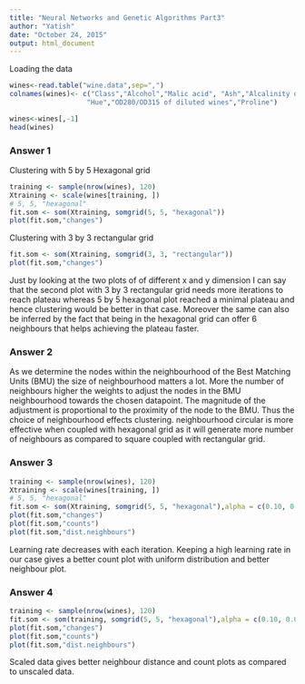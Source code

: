 ```yaml
---
title: "Neural Networks and Genetic Algorithms Part3"
author: "Yatish"
date: "October 24, 2015"
output: html_document
---
```


Loading the data
```r
wines<-read.table("wine.data",sep=",")
colnames(wines)<- c("Class","Alcohol","Malic acid", "Ash","Alcalinity of ash","Magnesium","Total phenols","Flavanoids","Nonflavanois phenols","Proanthocyanins","Color intensity",
                   "Hue","OD280/OD315 of diluted wines","Proline")

wines<-wines[,-1]
head(wines)
```

### Answer 1

Clustering with 5 by 5 Hexagonal grid
```r
training <- sample(nrow(wines), 120)
Xtraining <- scale(wines[training, ])
# 5, 5, "hexagonal"
fit.som <- som(Xtraining, somgrid(5, 5, "hexagonal"))
plot(fit.som,"changes")
```

Clustering with 3 by 3 rectangular grid
```r
fit.som <- som(Xtraining, somgrid(3, 3, "rectangular"))
plot(fit.som,"changes")
```

Just by looking at the two plots of of different x and y dimension I can say that the second plot with 3 by 3 rectangular grid needs more iterations to reach plateau whereas 5 by 5 hexagonal plot reached a minimal plateau and hence clustering would be better in that case.
Moreover the same can also be inferred by the fact that being in the hexagonal grid can offer 6 neighbours that helps achieving the plateau faster.

### Answer 2

As we determine the nodes within the neighbourhood of the Best Matching Units (BMU) the size of neighbourhood matters a lot. More the number of neighbours higher the weights to adjust the nodes in the BMU neighbourhood towards the chosen datapoint. The magnitude of the adjustment is proportional to the proximity of the node to the BMU. Thus the choice of neighbourhood effects clustering. neighbourhood circular is more effective when coupled with hexagonal grid as it will generate more number of neighbours as compared to square coupled with rectangular grid.

### Answer 3
```r
training <- sample(nrow(wines), 120)
Xtraining <- scale(wines[training, ])
# 5, 5, "hexagonal"
fit.som <- som(Xtraining, somgrid(5, 5, "hexagonal"),alpha = c(0.10, 0.01))
plot(fit.som,"changes")
plot(fit.som,"counts")
plot(fit.som,"dist.neighbours")
```
Learning rate decreases with each iteration. Keeping a high learning rate in our case  gives a better count plot with uniform distribution and better neighbour plot.

### Answer 4
```r
training <- sample(nrow(wines), 120)
fit.som <- som(training, somgrid(5, 5, "hexagonal"),alpha = c(0.10, 0.01))
plot(fit.som,"changes")
plot(fit.som,"counts")
plot(fit.som,"dist.neighbours")
```
Scaled data gives better neighbour distance and count plots as compared to unscaled data. 


